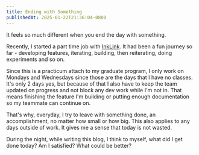 ```yaml
---
title: Ending with Something
publishedAt: 2025-01-22T21:36:04-0800
---
```


It feels so much different when you end the day with something.

Recently, I started a part time job with [InkLink](https://www.inklink.com/). It had been a fun journey so far - developing features, iterating, building, then reiterating, doing experiments and so on.

Since this is a practicum attach to my graduate program, I only work on Mondays and Wednesdays since those are the days that I have no classes. It's only 2 days yes, but because of that I also have to keep the team updated on progress and not block any dev work while I'm not in. That means finishing the feature I'm building or putting enough documentation so my teammate can continue on.

That's why, everyday, I try to leave with something done, an accomplishment, no matter how small or how big. This also applies to any days outside of work. It gives me a sense that today is not wasted.

During the night, while writing this blog, I think to myself, what did I get done today? Am I satisfied? What could be better?
